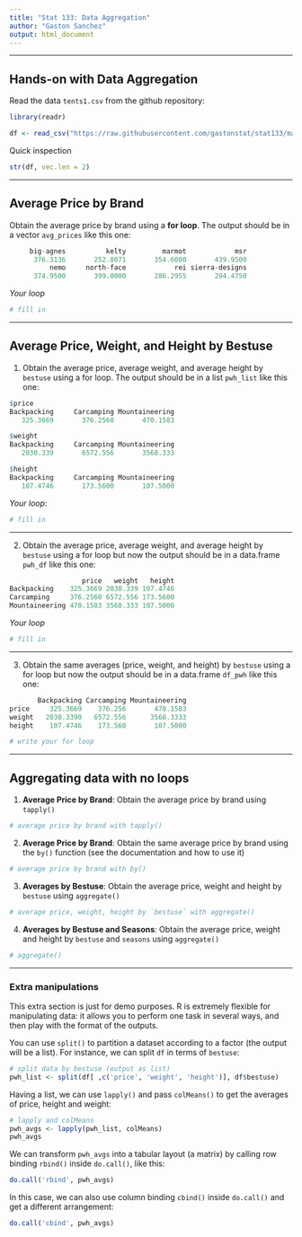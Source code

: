 ```yaml
---
title: "Stat 133: Data Aggregation"
author: "Gaston Sanchez"
output: html_document
---
```


-----

## Hands-on with Data Aggregation

Read the data `tents1.csv` from the github repository:
```r
library(readr)

df <- read_csv("https://raw.githubusercontent.com/gastonstat/stat133/master/datasets/tents1.csv")
```

Quick inspection
```r
str(df, vec.len = 2)
```


-----


## Average Price by Brand

Obtain the average price by brand using a __for loop__. The output should be in a vector `avg_prices` like this one:

```r
     big-agnes          kelty         marmot            msr 
      376.3136       252.8071       354.6000       439.9500
          nemo     north-face            rei sierra-designs 
      374.9500       399.0000       286.2955       294.4750
```

_Your loop_
```r
# fill in

```



-----

## Average Price, Weight, and Height by Bestuse

1. Obtain the average price, average weight, and average height by `bestuse` using a for loop. The output should be in a list `pwh_list` like this one:

```r
$price
Backpacking     Carcamping Mountaineering 
   325.3669       376.2560       470.1583

$weight
Backpacking     Carcamping Mountaineering 
   2030.339       6572.556       3568.333 

$height
Backpacking     Carcamping Mountaineering 
   107.4746       173.5600       107.5000 
```

_Your loop_:
```r
# fill in

```

-----

2. Obtain the average price, average weight, and average height by `bestuse` using a for loop but now the output should be in a data.frame `pwh_df` like this one:

```r
                  price   weight   height
Backpacking    325.3669 2030.339 107.4746
Carcamping     376.2560 6572.556 173.5600
Mountaineering 470.1583 3568.333 107.5000 
```

_Your loop_
```r
# fill in

```

-----

3. Obtain the same averages (price, weight, and height) by `bestuse` using a for loop but now the output should be in a data.frame `df_pwh` like this one:

```r
       Backpacking Carcamping Mountaineering
price     325.3669    376.256       470.1583
weight   2030.3390   6572.556      3568.3333
height    107.4746    173.560       107.5000 
```

```r
# write your for loop

```

-----

## Aggregating data with no loops

1. __Average Price by Brand__: Obtain the average price by brand using `tapply()`
```r
# average price by brand with tapply()

```

2. __Average Price by Brand__: Obtain the same average price by brand using the `by()` function (see the documentation and how to use it)

```r
# average price by brand with by()

```

3. __Averages by Bestuse__: Obtain the average price, weight and height by `bestuse` using `aggregate()`
```r
# average price, weight, height by `bestuse` with aggregate()

```

4. __Averages by Bestuse and Seasons__: Obtain the average price, weight and height by `bestuse` and `seasons` using `aggregate()`
```r
# aggregate()

```

-----

### Extra manipulations

This extra section is just for demo purposes. R is extremely flexible for manipulating data: it allows you to perform one task in several ways, and then play with the format of the outputs.

You can use `split()` to partition a dataset according to a factor (the output will be a list). For instance, we can split `df` in terms of `bestuse`:
```r
# split data by bestuse (output as list)
pwh_list <- split(df[ ,c('price', 'weight', 'height')], df$bestuse)
```

Having a list, we can use `lapply()` and pass `colMeans()` to get the averages of price, height and weight:
```r
# lapply and colMeans
pwh_avgs <- lapply(pwh_list, colMeans)
pwh_avgs
```

We can transform `pwh_avgs` into a tabular layout (a matrix) by calling row binding `rbind()` inside `do.call()`, like this:
```r
do.call('rbind', pwh_avgs)
```

In this case, we can also use column binding `cbind()` inside `do.call()` and get a different arrangement:
```r
do.call('cbind', pwh_avgs)
```